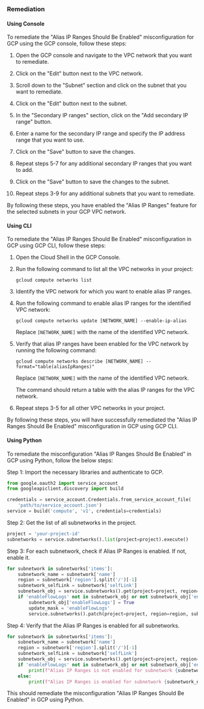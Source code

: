 ### Remediation

#### Using Console

To remediate the "Alias IP Ranges Should Be Enabled" misconfiguration for GCP using the GCP console, follow these steps:

1. Open the GCP console and navigate to the VPC network that you want to remediate.

2. Click on the "Edit" button next to the VPC network.

3. Scroll down to the "Subnet" section and click on the subnet that you want to remediate.

4. Click on the "Edit" button next to the subnet.

5. In the "Secondary IP ranges" section, click on the "Add secondary IP range" button.

6. Enter a name for the secondary IP range and specify the IP address range that you want to use.

7. Click on the "Save" button to save the changes.

8. Repeat steps 5-7 for any additional secondary IP ranges that you want to add.

9. Click on the "Save" button to save the changes to the subnet.

10. Repeat steps 3-9 for any additional subnets that you want to remediate.

By following these steps, you have enabled the "Alias IP Ranges" feature for the selected subnets in your GCP VPC network.

#### Using CLI

To remediate the "Alias IP Ranges Should Be Enabled" misconfiguration in GCP using GCP CLI, follow these steps:

1. Open the Cloud Shell in the GCP Console.

2. Run the following command to list all the VPC networks in your project:

   ```
   gcloud compute networks list
   ```

3. Identify the VPC network for which you want to enable alias IP ranges.

4. Run the following command to enable alias IP ranges for the identified VPC network:

   ```
   gcloud compute networks update [NETWORK_NAME] --enable-ip-alias
   ```

   Replace `[NETWORK_NAME]` with the name of the identified VPC network.

5. Verify that alias IP ranges have been enabled for the VPC network by running the following command:

   ```
   gcloud compute networks describe [NETWORK_NAME] --format="table(aliasIpRanges)"
   ```

   Replace `[NETWORK_NAME]` with the name of the identified VPC network.

   The command should return a table with the alias IP ranges for the VPC network.

6. Repeat steps 3-5 for all other VPC networks in your project.

By following these steps, you will have successfully remediated the "Alias IP Ranges Should Be Enabled" misconfiguration in GCP using GCP CLI.

#### Using Python

To remediate the misconfiguration "Alias IP Ranges Should Be Enabled" in GCP using Python, follow the below steps:

Step 1: Import the necessary libraries and authenticate to GCP.

```python
from google.oauth2 import service_account
from googleapiclient.discovery import build

credentials = service_account.Credentials.from_service_account_file(
    'path/to/service_account.json')
service = build('compute', 'v1', credentials=credentials)
```

Step 2: Get the list of all subnetworks in the project.

```python
project = 'your-project-id'
subnetworks = service.subnetworks().list(project=project).execute()
```

Step 3: For each subnetwork, check if Alias IP Ranges is enabled. If not, enable it.

```python
for subnetwork in subnetworks['items']:
    subnetwork_name = subnetwork['name']
    region = subnetwork['region'].split('/')[-1]
    subnetwork_selfLink = subnetwork['selfLink']
    subnetwork_obj = service.subnetworks().get(project=project, region=region, subnetwork=subnetwork_name).execute()
    if 'enableFlowLogs' not in subnetwork_obj or not subnetwork_obj['enableFlowLogs']:
        subnetwork_obj['enableFlowLogs'] = True
        update_mask = 'enableFlowLogs'
        service.subnetworks().patch(project=project, region=region, subnetwork=subnetwork_name, body=subnetwork_obj, updateMask=update_mask).execute()
```

Step 4: Verify that the Alias IP Ranges is enabled for all subnetworks.

```python
for subnetwork in subnetworks['items']:
    subnetwork_name = subnetwork['name']
    region = subnetwork['region'].split('/')[-1]
    subnetwork_selfLink = subnetwork['selfLink']
    subnetwork_obj = service.subnetworks().get(project=project, region=region, subnetwork=subnetwork_name).execute()
    if 'enableFlowLogs' not in subnetwork_obj or not subnetwork_obj['enableFlowLogs']:
        print(f"Alias IP Ranges is not enabled for subnetwork {subnetwork_name}")
    else:
        print(f"Alias IP Ranges is enabled for subnetwork {subnetwork_name}")
```

This should remediate the misconfiguration "Alias IP Ranges Should Be Enabled" in GCP using Python.

